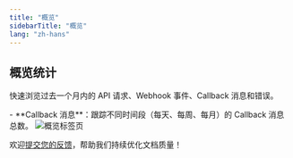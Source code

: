 ```yaml
---
title: "概览"
sidebarTitle: "概览"
lang: "zh-hans"
---
```



## 概览统计
快速浏览过去一个月内的 API 请求、Webhook 事件、Callback 消息和错误。

<Snippet />
- **Callback 消息**：跟踪不同时间段（每天、每周、每月）的 Callback 消息总数。

<img src="/cn/images/developer-console/overview.png" className="screenshot_full_screen" alt="概览标签页" />

<Tip>欢迎[提交您的反馈](https://forms.zohopublic.com/cobo/form/DocumentFeedbackForm/formperma/QvLOhxJv1_JMsJ-1dleZ8Itb_7rzN-LtgvsDdxosoVI?referrername=manuals)，帮助我们持续优化文档质量！</Tip>
